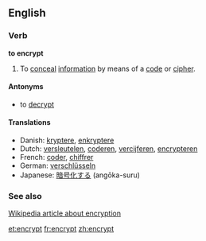 ==English==
===Verb===
'''to encrypt'''
#To [[conceal]] [[information]] by means of a [[code]] or [[cipher]]. 
====Antonyms====
*to [[decrypt]]

====Translations====
*Danish: [[kryptere]], [[enkryptere]]
*Dutch: [[versleutelen]], [[coderen]], [[vercijferen]], [[encrypteren]]
*French: [[coder]], [[chiffrer]]
*German: [[verschlüsseln]]
*Japanese: [[暗号化する]] (angōka-suru)

===See also===
[[w:Encryption|Wikipedia article about encryption]]

[[et:encrypt]]
[[fr:encrypt]]
[[zh:encrypt]]